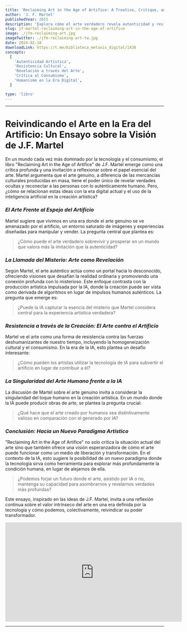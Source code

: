 ```yaml
---
title: 'Reclaiming Art in the Age of Artifice: A Treatise, Critique, and Call to Action'
author: 'J. F. Martel'
publishedYear: 2015
description: 'Explora cómo el arte verdadero revela autenticidad y resiste al consumismo, proponiendo una reconexión con lo humano frente a la tecnología y el artificio.'
slug: jf-martel-reclaiming-art-in-the-age-of-artifice
image: ./jfm-reclaiming-art.jpg
imageTwitter: ./jfm-reclaiming-art-tw.jpg
date: 2024-02-18
downloadLink: https://t.me/biblioteca_metaxis_digital/1438
concepts:
  [
    'Autenticidad Artística',
    'Resistencia Cultural',
    'Revelación a través del Arte',
    'Crítica al Consumismo',
    'Humanismo en la Era Digital',
  ]

type: 'libro'
---
```


---

# **Reivindicando el Arte en la Era del Artificio: Un Ensayo sobre la Visión de J.F. Martel**

En un mundo cada vez más dominado por la tecnología y el consumismo, el libro "Reclaiming Art in the Age of Artifice" de J.F. Martel emerge como una crítica profunda y una invitación a reflexionar sobre el papel esencial del arte. Martel argumenta que el arte genuino, a diferencia de las mercancías culturales producidas en masa, tiene el poder único de revelar verdades ocultas y reconectar a las personas con lo auténticamente humano. Pero, ¿cómo se relacionan estas ideas con la era digital actual y el uso de la inteligencia artificial en la creación artística?

### _El Arte Frente al Espejo del Artificio_

Martel sugiere que vivimos en una era donde el arte genuino se ve amenazado por el artificio, un entorno saturado de imágenes y experiencias diseñadas para manipular y vender. La pregunta central que plantea es:

> ¿Cómo puede el arte verdadero sobrevivir y prosperar en un mundo que valora más la imitación que la autenticidad?

### _La Llamada del Misterio: Arte como Revelación_

Según Martel, el arte auténtico actúa como un portal hacia lo desconocido, ofreciendo visiones que desafían la realidad ordinaria y promoviendo una conexión profunda con lo misterioso. Este enfoque contrasta con la producción artística impulsada por la IA, donde la creación puede ser vista como derivada de algoritmos en lugar de impulsos humanos auténticos. La pregunta que emerge es:

> ¿Puede la IA capturar la esencia del misterio que Martel considera central para la experiencia artística verdadera?

### _Resistencia a través de la Creación: El Arte contra el Artificio_

Martel ve el arte como una forma de resistencia contra las fuerzas deshumanizantes de nuestro tiempo, incluyendo la homogeneización cultural y el consumismo. En la era de la IA, esto plantea un desafío interesante:

> ¿Cómo pueden los artistas utilizar la tecnología de IA para subvertir el artificio en lugar de contribuir a él?

### _La Singularidad del Arte Humano frente a la IA_

La discusión de Martel sobre el arte genuino invita a considerar la singularidad del toque humano en la creación artística. En un mundo donde la IA puede producir obras de arte, se plantea la pregunta crucial:

> ¿Qué hace que el arte creado por humanos sea distintivamente valioso en comparación con el generado por IA?

### _Conclusión: Hacia un Nuevo Paradigma Artístico_

"Reclaiming Art in the Age of Artifice" no solo critica la situación actual del arte sino que también ofrece una visión esperanzadora de cómo el arte puede funcionar como un medio de liberación y transformación. En el contexto de la IA, esto sugiere la posibilidad de un nuevo paradigma donde la tecnología sirva como herramienta para explorar más profundamente la condición humana, en lugar de alejarnos de ella.

> ¿Podemos forjar un futuro donde el arte, asistido por IA o no, mantenga su capacidad para asombrarnos y revelarnos verdades más profundas?

Este ensayo, inspirado en las ideas de J.F. Martel, invita a una reflexión continua sobre el valor intrínseco del arte en una era definida por la tecnología y cómo podemos, colectivamente, reivindicar su poder transformador.

<iframe
  width="560"
  height="315"
  src="https://www.youtube.com/embed/JB2ybcw6jwo?si=da8bEdC4P2ntkGLI"
  title="YouTube video player"
  frameborder="0"
  allow="accelerometer; autoplay; clipboard-write; encrypted-media; gyroscope; picture-in-picture; web-share"
  allowfullscreen
></iframe>

---
